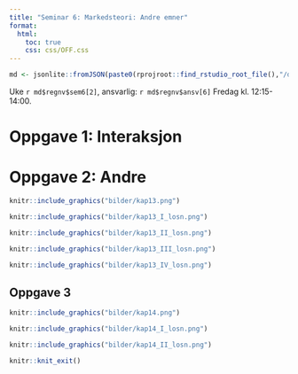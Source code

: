 ```yaml
---
title: "Seminar 6: Markedsteori: Andre emner"
format:
  html:
    toc: true
    css: css/OFF.css
---
```


```r
md <- jsonlite::fromJSON(paste0(rprojroot::find_rstudio_root_file(),"/data-raw/metadata.json"))
```

Uke `r md$regnv$sem6[2]`, ansvarlig: `r md$regnv$ansv[6]`
Fredag kl. 12:15-14:00.


::: {.content-visible when-profile="internal"}

# Oppgave 1: Interaksjon


# Oppgave 2: Andre

```r
knitr::include_graphics("bilder/kap13.png")
```
```r
knitr::include_graphics("bilder/kap13_I_losn.png")
```
```r
knitr::include_graphics("bilder/kap13_II_losn.png")
```
```r
knitr::include_graphics("bilder/kap13_III_losn.png")
```
```r
knitr::include_graphics("bilder/kap13_IV_losn.png")
```

## Oppgave 3
```r
knitr::include_graphics("bilder/kap14.png")
```
```r
knitr::include_graphics("bilder/kap14_I_losn.png")
```
```r
knitr::include_graphics("bilder/kap14_II_losn.png")
```

:::

```r
knitr::knit_exit()
```






